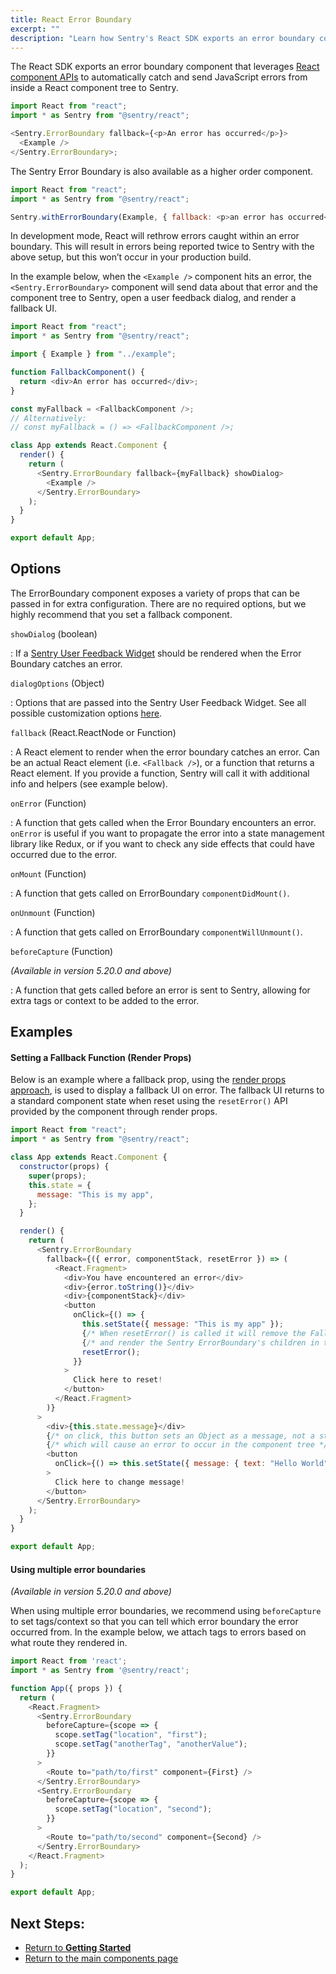 ```yaml
---
title: React Error Boundary
excerpt: ""
description: "Learn how Sentry's React SDK exports an error boundary component that leverages React component APIs."
---
```


The React SDK exports an error boundary component that leverages [React component APIs](https://reactjs.org/docs/error-boundaries.html) to automatically catch and send JavaScript errors from inside a React component tree to Sentry.

```javascript
import React from "react";
import * as Sentry from "@sentry/react";

<Sentry.ErrorBoundary fallback={<p>An error has occurred</p>}>
  <Example />
</Sentry.ErrorBoundary>;
```

The Sentry Error Boundary is also available as a higher order component.

```javascript
import React from "react";
import * as Sentry from "@sentry/react";

Sentry.withErrorBoundary(Example, { fallback: <p>an error has occurred</p> });
```

<Alert level="warning" title="Note">

In development mode, React will rethrow errors caught within an error boundary. This will result in errors being reported twice to Sentry with the above setup, but this won’t occur in your production build.

</Alert>

In the example below, when the `<Example />` component hits an error, the `<Sentry.ErrorBoundary>` component will send data about that error and the component tree to Sentry, open a user feedback dialog, and render a fallback UI.

```javascript
import React from "react";
import * as Sentry from "@sentry/react";

import { Example } from "../example";

function FallbackComponent() {
  return <div>An error has occurred</div>;
}

const myFallback = <FallbackComponent />;
// Alternatively:
// const myFallback = () => <FallbackComponent />;

class App extends React.Component {
  render() {
    return (
      <Sentry.ErrorBoundary fallback={myFallback} showDialog>
        <Example />
      </Sentry.ErrorBoundary>
    );
  }
}

export default App;
```

## Options

The ErrorBoundary component exposes a variety of props that can be passed in for extra configuration. There are no required options, but we highly recommend that you set a fallback component.

`showDialog` (boolean)

: If a [Sentry User Feedback Widget](../../enriching-events/user-feedback/) should be rendered when the Error Boundary catches an error.

`dialogOptions` (Object)

: Options that are passed into the Sentry User Feedback Widget. See all possible customization options [here](../../enriching-events/user-feedback/#customizing-the-widget).

`fallback` (React.ReactNode or Function)

: A React element to render when the error boundary catches an error. Can be an actual React element (i.e. `<Fallback />`), or a function that returns a React element. If you provide a function, Sentry will call it with additional info and helpers (see example below).

`onError` (Function)

: A function that gets called when the Error Boundary encounters an error. `onError` is useful if you want to propagate the error into a state management library like Redux, or if you want to check any side effects that could have occurred due to the error.

`onMount` (Function)

: A function that gets called on ErrorBoundary `componentDidMount()`.

`onUnmount` (Function)

: A function that gets called on ErrorBoundary `componentWillUnmount()`.

`beforeCapture` (Function)

_(Available in version 5.20.0 and above)_

: A function that gets called before an error is sent to Sentry, allowing for extra tags or context to be added to the error.

## Examples

#### Setting a Fallback Function (Render Props)

Below is an example where a fallback prop, using the [render props approach](https://reactjs.org/docs/render-props.html), is used to display a fallback UI on error. The fallback UI returns to a standard component state when reset using the `resetError()` API provided by the component through render props.

```javascript
import React from "react";
import * as Sentry from "@sentry/react";

class App extends React.Component {
  constructor(props) {
    super(props);
    this.state = {
      message: "This is my app",
    };
  }

  render() {
    return (
      <Sentry.ErrorBoundary
        fallback={({ error, componentStack, resetError }) => (
          <React.Fragment>
            <div>You have encountered an error</div>
            <div>{error.toString()}</div>
            <div>{componentStack}</div>
            <button
              onClick={() => {
                this.setState({ message: "This is my app" });
                {/* When resetError() is called it will remove the Fallback component */}
                {/* and render the Sentry ErrorBoundary's children in their initial state */}
                resetError();
              }}
            >
              Click here to reset!
            </button>
          </React.Fragment>
        )}
      >
        <div>{this.state.message}</div>
        {/* on click, this button sets an Object as a message, not a string. */}
        {/* which will cause an error to occur in the component tree */}
        <button
          onClick={() => this.setState({ message: { text: "Hello World" } })}
        >
          Click here to change message!
        </button>
      </Sentry.ErrorBoundary>
    );
  }
}

export default App;
```

#### Using multiple error boundaries

_(Available in version 5.20.0 and above)_

When using multiple error boundaries, we recommend using `beforeCapture` to set tags/context so that you can tell which error boundary the error occurred from. In the example below, we attach tags to errors based on what route they rendered in.

```javascript
import React from 'react';
import * as Sentry from '@sentry/react';

function App({ props }) {
  return (
    <React.Fragment>
      <Sentry.ErrorBoundary
        beforeCapture={scope => {
          scope.setTag("location", "first");
          scope.setTag("anotherTag", "anotherValue");
        }}
      >
        <Route to="path/to/first" component={First} />
      </Sentry.ErrorBoundary>
      <Sentry.ErrorBoundary
        beforeCapture={scope => {
          scope.setTag("location", "second");
        }}
      >
        <Route to="path/to/second" component={Second} />
      </Sentry.ErrorBoundary>
    </React.Fragment>
  );
}

export default App;
```

## Next Steps:

- [Return to **Getting Started**](../../)
- [Return to the main components page](../)
